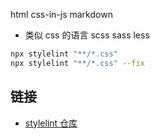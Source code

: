 html css-in-js markdown

- 类似 css 的语言 scss sass less

```sh
npx stylelint "**/*.css"
npx stylelint "**/*.css" --fix
```

## 链接

- [stylelint 仓库](https://github.com/orgs/stylelint/repositories?q=&type=source&language=&sort=stargazers)
